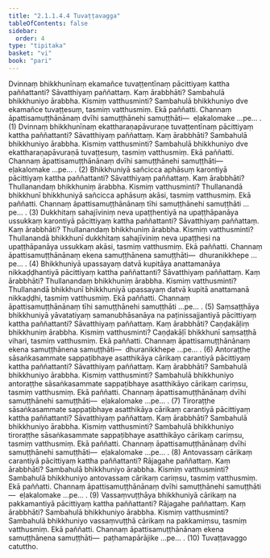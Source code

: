 ```yaml
---
title: "2.1.1.4.4 Tuvaṭṭavagga"
tableOfContents: false
sidebar:
  order: 4
type: "tipitaka"
basket: "vi"
book: "pari"
---
```



<DynamicBreadcrumb />

<Division number="221" book="pari" bookNo="5" page="111">

<Paragraph number="751" book="pari">
Dvinnaṃ bhikkhunīnaṃ ekamañce tuvaṭṭentīnaṃ pācittiyaṃ kattha paññattanti? Sāvatthiyaṃ paññattaṃ. Kaṃ ārabbhāti? Sambahulā bhikkhuniyo ārabbha. Kismiṃ vatthusminti? Sambahulā bhikkhuniyo dve ekamañce tuvaṭṭesuṃ, tasmiṃ vatthusmiṃ. Ekā paññatti. Channaṃ āpattisamuṭṭhānānaṃ dvīhi samuṭṭhānehi samuṭṭhāti—  eḷakalomake …pe… . (1)
</Paragraph>

<Paragraph number="752" book="pari">
Dvinnaṃ bhikkhunīnaṃ ekattharaṇapāvuraṇe tuvaṭṭentīnaṃ pācittiyaṃ kattha paññattanti? Sāvatthiyaṃ paññattaṃ. Kaṃ ārabbhāti? Sambahulā bhikkhuniyo ārabbha. Kismiṃ vatthusminti? Sambahulā bhikkhuniyo dve ekattharaṇapāvuraṇā tuvaṭṭesuṃ, tasmiṃ vatthusmiṃ. Ekā paññatti. Channaṃ āpattisamuṭṭhānānaṃ dvīhi samuṭṭhānehi samuṭṭhāti—  eḷakalomake …pe… . (2)
</Paragraph>

<Paragraph number="753" book="pari">
Bhikkhuniyā sañcicca aphāsuṃ karontiyā pācittiyaṃ kattha paññattanti? Sāvatthiyaṃ paññattaṃ. Kaṃ ārabbhāti? Thullanandaṃ bhikkhuniṃ ārabbha. Kismiṃ vatthusminti? Thullanandā bhikkhunī bhikkhuniyā sañcicca aphāsuṃ akāsi, tasmiṃ vatthusmiṃ. Ekā paññatti. Channaṃ āpattisamuṭṭhānānaṃ tīhi samuṭṭhānehi samuṭṭhāti …pe… . (3)
</Paragraph>

<Paragraph number="754" book="pari">
Dukkhitaṃ sahajīviniṃ neva upaṭṭhentiyā na upaṭṭhāpanāya ussukkaṃ karontiyā pācittiyaṃ kattha paññattanti? Sāvatthiyaṃ paññattaṃ. Kaṃ ārabbhāti? Thullanandaṃ bhikkhuniṃ ārabbha. Kismiṃ vatthusminti? Thullanandā bhikkhunī dukkhitaṃ sahajīviniṃ neva upaṭṭhesi na upaṭṭhāpanāya ussukkaṃ akāsi, tasmiṃ vatthusmiṃ. Ekā paññatti. Channaṃ āpattisamuṭṭhānānaṃ ekena samuṭṭhānena samuṭṭhāti—  dhuranikkhepe …pe… . (4)
</Paragraph>

<Paragraph number="755" book="pari">
Bhikkhuniyā upassayaṃ datvā kupitāya anattamanāya nikkaḍḍhantiyā pācittiyaṃ kattha paññattanti? Sāvatthiyaṃ paññattaṃ. Kaṃ ārabbhāti? Thullanandaṃ bhikkhuniṃ ārabbha. Kismiṃ vatthusminti? Thullanandā bhikkhunī bhikkhuniyā upassayaṃ datvā kupitā anattamanā nikkaḍḍhi, tasmiṃ vatthusmiṃ. Ekā paññatti. Channaṃ āpattisamuṭṭhānānaṃ tīhi samuṭṭhānehi samuṭṭhāti …pe… . (5)
</Paragraph>

<Paragraph number="756" book="pari">
Saṃsaṭṭhāya bhikkhuniyā yāvatatiyaṃ samanubhāsanāya na paṭinissajjantiyā pācittiyaṃ kattha paññattanti? Sāvatthiyaṃ paññattaṃ. Kaṃ ārabbhāti? Caṇḍakāḷiṃ bhikkhuniṃ ārabbha. Kismiṃ vatthusminti? Caṇḍakāḷī bhikkhunī saṃsaṭṭhā vihari, tasmiṃ vatthusmiṃ. Ekā paññatti. Channaṃ āpattisamuṭṭhānānaṃ ekena samuṭṭhānena samuṭṭhāti—  dhuranikkhepe …pe… . (6)
</Paragraph>

<Paragraph number="757" book="pari">
Antoraṭṭhe sāsaṅkasammate sappaṭibhaye asatthikāya cārikaṃ carantiyā pācittiyaṃ kattha paññattanti? Sāvatthiyaṃ paññattaṃ. Kaṃ ārabbhāti? Sambahulā bhikkhuniyo ārabbha. Kismiṃ vatthusminti? Sambahulā bhikkhuniyo antoraṭṭhe sāsaṅkasammate sappaṭibhaye asatthikāyo cārikaṃ cariṃsu, tasmiṃ vatthusmiṃ. Ekā paññatti. Channaṃ āpattisamuṭṭhānānaṃ dvīhi samuṭṭhānehi samuṭṭhāti—  eḷakalomake …pe… . (7)
</Paragraph>

<Paragraph number="758" book="pari">
Tiroraṭṭhe sāsaṅkasammate sappaṭibhaye asatthikāya cārikaṃ carantiyā pācittiyaṃ kattha paññattanti? Sāvatthiyaṃ paññattaṃ. Kaṃ ārabbhāti? Sambahulā bhikkhuniyo ārabbha. Kismiṃ vatthusminti? Sambahulā bhikkhuniyo tiroraṭṭhe sāsaṅkasammate sappaṭibhaye asatthikāyo cārikaṃ cariṃsu, tasmiṃ vatthusmiṃ. Ekā paññatti. Channaṃ āpattisamuṭṭhānānaṃ dvīhi samuṭṭhānehi samuṭṭhāti—  eḷakalomake …pe… . (8)
</Paragraph>

<Paragraph number="759" book="pari">
Antovassaṃ cārikaṃ carantiyā pācittiyaṃ kattha paññattanti? Rājagahe paññattaṃ. Kaṃ ārabbhāti? Sambahulā bhikkhuniyo ārabbha. Kismiṃ vatthusminti? Sambahulā bhikkhuniyo antovassaṃ cārikaṃ cariṃsu, tasmiṃ vatthusmiṃ. Ekā paññatti. Channaṃ āpattisamuṭṭhānānaṃ dvīhi samuṭṭhānehi samuṭṭhāti—  eḷakalomake …pe… . (9)
</Paragraph>

<Paragraph number="760" book="pari">
Vassaṃvuṭṭhāya bhikkhuniyā cārikaṃ na pakkamantiyā pācittiyaṃ kattha paññattanti? Rājagahe paññattaṃ. Kaṃ ārabbhāti? Sambahulā bhikkhuniyo ārabbha. Kismiṃ vatthusminti? Sambahulā bhikkhuniyo vassaṃvuṭṭhā cārikaṃ na pakkamiṃsu, tasmiṃ vatthusmiṃ. Ekā paññatti. Channaṃ āpattisamuṭṭhānānaṃ ekena samuṭṭhānena samuṭṭhāti—  paṭhamapārājike …pe… . (10)

</Paragraph>
</Division>

<Paragraph number="761" type="center" book="pari">
Tuvaṭṭavaggo catuttho.
</Paragraph>